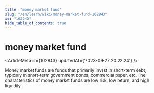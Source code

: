 ```yaml
---
title: "money market fund"
slug: "/en/learn/wiki/money-market-fund-102843"
id: "102843"
hide_table_of_contents: true
---
```



# money market fund

<ArticleMeta id={102843} updatedAt={'2023-09-27 20:22:24'} />
<div className='border-solid border-b border-t-0 my-4 border-[var(--ifm-color-gray-300)]' />

Money market funds are funds that primarily invest in short-term debt, typically in short-term government bonds, commercial paper, etc. The characteristics of money market funds are low risk, low return, and high liquidity.
